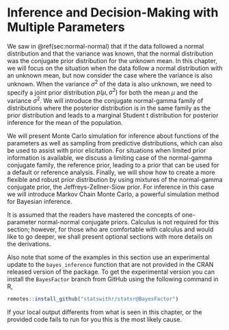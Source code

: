 # Inference and Decision-Making with Multiple Parameters

We saw in \@ref(sec:normal-normal) that if the data followed a normal distribution and that the variance was known, that the normal distribution was the conjugate prior distribution for the unknown  mean. In this chapter, we will focus on the situation when the data follow a normal distribution with an unknown mean, but now consider the case where the variance is also unknown.  When the variance $\sigma^2$ of the data is also unknown, we need to specify a joint prior distribution $p(\mu, \sigma^2)$ for both the mean $\mu$ and the variance $\sigma^2$. We will introduce the conjugate normal-gamma family of distributions where the posterior distribution is in the same family as the prior distribution and leads to a marginal Student t distribution for posterior inference for the mean of the population.

We will present Monte Carlo simulation for inference about functions of the parameters as well as sampling from predictive distributions, which can also be used to assist with prior elicitation. For situations when limited prior information is available, we discuss a limiting case of the normal-gamma conjugate family, the reference prior, leading to a prior that can be used for a default or reference analysis.  Finally, we will show how to create a more flexible and robust prior distribution by using  mixtures of the normal-gamma conjugate prior, the Jeffreys-Zellner-Siow prior. For inference in this case we will introduce Markov Chain Monte Carlo, a powerful simulation method for Bayesian inference.

It is assumed that the readers have mastered the concepts of one-parameter normal-normal conjugate priors. Calculus is not required for this section; however, for those who are comfortable with calculus and would like to go deeper, we shall present optional sections with more details on the derivations.

Also note that some of the examples in this section use an experimental update to the `bayes_inference` function that are not provided in the CRAN released version of the package. To get the experimental version you can install the `BayesFactor` branch from GitHub using the following command in R,
```r
remotes::install_github("statswithr/statsr@BayesFactor")
```
If your local output differents from what is seen in this chapter, or the provided code fails to run for you this is the most likely cause.